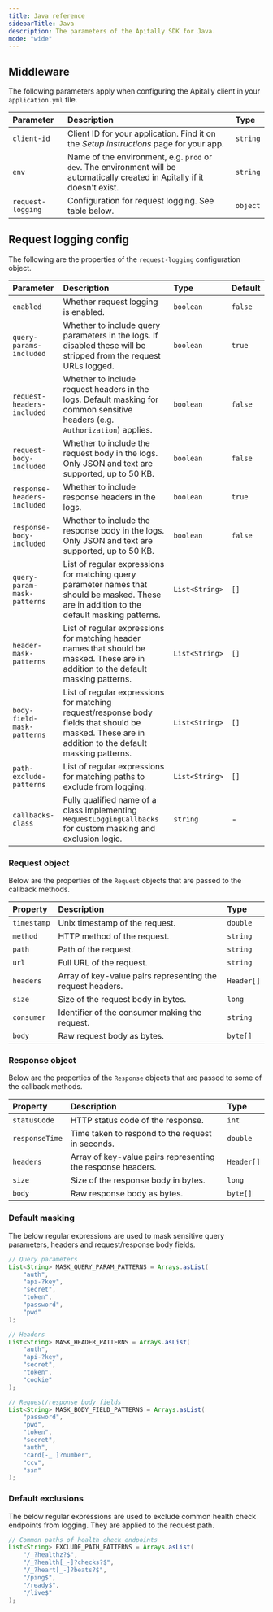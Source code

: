 ```yaml
---
title: Java reference
sidebarTitle: Java
description: The parameters of the Apitally SDK for Java.
mode: "wide"
---
```


## Middleware

The following parameters apply when configuring the Apitally client in your `application.yml` file.

| Parameter | Description | Type |
| :-------- | :---------- | :--- |
| <nobr>`client-id`</nobr> | Client ID for your application. Find it on the _Setup instructions_ page for your app. | `string` |
| `env` | Name of the environment, e.g. `prod` or `dev`. The environment will be automatically created in Apitally if it doesn't exist. | `string` |
| <nobr>`request-logging`</nobr> | Configuration for request logging. See table below. | `object` |

## Request logging config

The following are the properties of the `request-logging` configuration object.

| Parameter | Description | Type | Default |
| :-------- | :---------- | :--- | :------ |
| `enabled` | Whether request logging is enabled. | `boolean` | `false` |
| <nobr>`query-params-included`</nobr> | Whether to include query parameters in the logs. If disabled these will be stripped from the request URLs logged. | `boolean` | `true` |
| <nobr>`request-headers-included`</nobr> | Whether to include request headers in the logs. Default masking for common sensitive headers (e.g. `Authorization`) applies. | `boolean` | `false` |
| <nobr>`request-body-included`</nobr> | Whether to include the request body in the logs. Only JSON and text are supported, up to 50 KB. | `boolean` | `false` |
| <nobr>`response-headers-included`</nobr> | Whether to include response headers in the logs. | `boolean` | `true` |
| <nobr>`response-body-included`</nobr> | Whether to include the response body in the logs. Only JSON and text are supported, up to 50 KB. | `boolean` | `false` |
| <nobr>`query-param-mask-patterns`</nobr> | List of regular expressions for matching query parameter names that should be masked. These are in addition to the default masking patterns. | `List<String>` | `[]` |
| <nobr>`header-mask-patterns`</nobr> | List of regular expressions for matching header names that should be masked. These are in addition to the default masking patterns. | `List<String>` | `[]` |
| <nobr>`body-field-mask-patterns`</nobr> | List of regular expressions for matching request/response body fields that should be masked. These are in addition to the default masking patterns. | `List<String>` | `[]` |
| <nobr>`path-exclude-patterns`</nobr> | List of regular expressions for matching paths to exclude from logging. | `List<String>` | `[]` |
| <nobr>`callbacks-class`</nobr> | Fully qualified name of a class implementing `RequestLoggingCallbacks` for custom masking and exclusion logic. | `string` | - |

### Request object

Below are the properties of the `Request` objects that are passed to the callback methods.

| Property | Description | Type |
| :------- | :---------- | :--- |
| `timestamp` | Unix timestamp of the request. | `double` |
| `method` | HTTP method of the request. | `string` |
| `path` | Path of the request. | `string` |
| `url` | Full URL of the request. | `string` |
| `headers` | Array of key-value pairs representing the request headers. | `Header[]` |
| `size` | Size of the request body in bytes. | `long` |
| `consumer` | Identifier of the consumer making the request. | `string` |
| `body` | Raw request body as bytes. | `byte[]` |

### Response object

Below are the properties of the `Response` objects that are passed to some of the callback methods.

| Property | Description | Type |
| :------- | :---------- | :--- |
| `statusCode` | HTTP status code of the response. | `int` |
| `responseTime` | Time taken to respond to the request in seconds. | `double` |
| `headers` | Array of key-value pairs representing the response headers. | `Header[]` |
| `size` | Size of the response body in bytes. | `long` |
| `body` | Raw response body as bytes. | `byte[]` |

### Default masking

The below regular expressions are used to mask sensitive query parameters, headers and request/response body fields.

```java
// Query parameters
List<String> MASK_QUERY_PARAM_PATTERNS = Arrays.asList(
    "auth",
    "api-?key",
    "secret",
    "token",
    "password",
    "pwd"
);
```

```java
// Headers
List<String> MASK_HEADER_PATTERNS = Arrays.asList(
    "auth",
    "api-?key",
    "secret",
    "token",
    "cookie"
);
```

```java
// Request/response body fields
List<String> MASK_BODY_FIELD_PATTERNS = Arrays.asList(
    "password",
    "pwd",
    "token",
    "secret",
    "auth",
    "card[-_ ]?number",
    "ccv",
    "ssn"
);
```

### Default exclusions

The below regular expressions are used to exclude common health check endpoints from logging.
They are applied to the request path.

```java
// Common paths of health check endpoints
List<String> EXCLUDE_PATH_PATTERNS = Arrays.asList(
    "/_?healthz?$",
    "/_?health[_-]?checks?$",
    "/_?heart[_-]?beats?$",
    "/ping$",
    "/ready$",
    "/live$"
);
```
